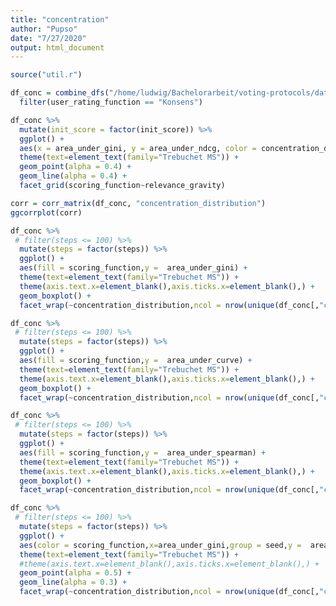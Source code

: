 ```yaml
---
title: "concentration"
author: "Pupso"
date: "7/27/2020"
output: html_document
---
```



```r
source("util.r")
```

```r
df_conc = combine_dfs("/home/ludwig/Bachelorarbeit/voting-protocols/data_cluster/data_conc_posts_per_step//data","concentration") %>% 
  filter(user_rating_function == "Konsens")
```



```r
df_conc %>% 
  mutate(init_score = factor(init_score)) %>% 
  ggplot() +
  aes(x = area_under_gini, y = area_under_ndcg, color = concentration_distribution, shape= user_rating_function, group= seed, size = posts_with_no_views) + # , color = vote_count, shape = user_rating_function, fill = init_score) + 
  theme(text=element_text(family="Trebuchet MS")) +
  geom_point(alpha = 0.4) + 
  geom_line(alpha = 0.4) +
  facet_grid(scoring_function~relevance_gravity)
```
```r

corr = corr_matrix(df_conc, "concentration_distribution")
ggcorrplot(corr)
```

```r
df_conc %>% 
 # filter(steps <= 100) %>% 
  mutate(steps = factor(steps)) %>% 
  ggplot() +
  aes(fill = scoring_function,y =  area_under_gini) + 
  theme(text=element_text(family="Trebuchet MS")) +
  theme(axis.text.x=element_blank(),axis.ticks.x=element_blank(),) +
  geom_boxplot() + 
  facet_wrap(~concentration_distribution,ncol = nrow(unique(df_conc[,"concentration_distribution"])))

```

```r
df_conc %>% 
 # filter(steps <= 100) %>% 
  mutate(steps = factor(steps)) %>% 
  ggplot() +
  aes(fill = scoring_function,y =  area_under_curve) + 
  theme(text=element_text(family="Trebuchet MS")) +
  theme(axis.text.x=element_blank(),axis.ticks.x=element_blank(),) +
  geom_boxplot() + 
  facet_wrap(~concentration_distribution,ncol = nrow(unique(df_conc[,"concentration_distribution"])))


```

```r
df_conc %>% 
 # filter(steps <= 100) %>% 
  mutate(steps = factor(steps)) %>% 
  ggplot() +
  aes(fill = scoring_function,y =  area_under_spearman) + 
  theme(text=element_text(family="Trebuchet MS")) +
  theme(axis.text.x=element_blank(),axis.ticks.x=element_blank(),) +
  geom_boxplot() + 
  facet_wrap(~concentration_distribution,ncol = nrow(unique(df_conc[,"concentration_distribution"])))


```


```r
df_conc %>% 
 # filter(steps <= 100) %>% 
  mutate(steps = factor(steps)) %>% 
  ggplot() +
  aes(color = scoring_function,x=area_under_gini,group = seed,y =  area_under_curve, shape = user_rating_function) + 
  theme(text=element_text(family="Trebuchet MS")) +
  #theme(axis.text.x=element_blank(),axis.ticks.x=element_blank(),) +
  geom_point(alpha = 0.5) + 
  geom_line(alpha = 0.3) + 
  facet_wrap(~concentration_distribution,ncol = nrow(unique(df_conc[,"concentration_distribution"])))


```